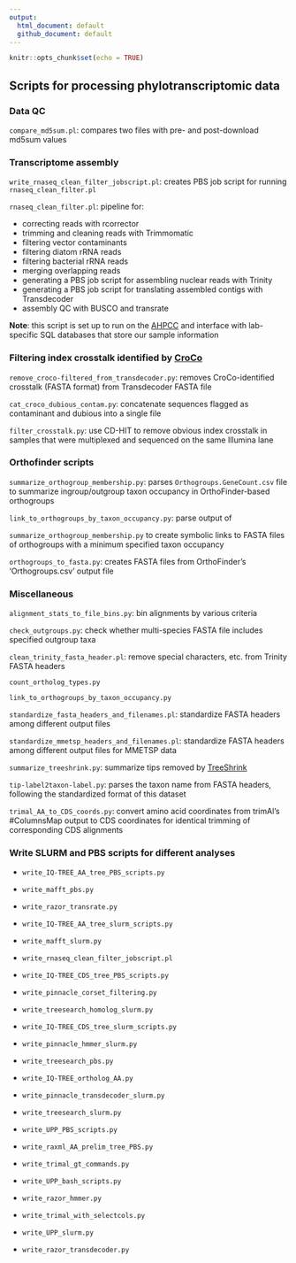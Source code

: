 ```yaml
---
output:
  html_document: default
  github_document: default
---
```


```r
knitr::opts_chunk$set(echo = TRUE)
```

## Scripts for processing phylotranscriptomic data

### Data QC

`compare_md5sum.pl`: compares two files with pre- and post-download md5sum values


### Transcriptome assembly

`write_rnaseq_clean_filter_jobscript.pl`: creates PBS job script for running `rnaseq_clean_filter.pl`

`rnaseq_clean_filter.pl`: pipeline for:

- correcting reads with rcorrector
- trimming and cleaning reads with Trimmomatic
- filtering vector contaminants
- filtering diatom rRNA reads
- filtering bacterial rRNA reads
- merging overlapping reads
- generating a PBS job script for assembling nuclear reads with Trinity  
- generating a PBS job script for translating assembled contigs with Transdecoder
- assembly QC with BUSCO and transrate

**Note**: this script is set up to run on the [AHPCC](http://hpc.uark.edu/hpc/) and interface with lab-specific SQL databases that store our sample information


### Filtering index crosstalk identified by [CroCo](https://bmcbiol.biomedcentral.com/articles/10.1186/s12915-018-0486-7)

`remove_croco-filtered_from_transdecoder.py`: removes CroCo-identified crosstalk (FASTA format) from Transdecoder FASTA file

`cat_croco_dubious_contam.py`: concatenate sequences flagged as contaminant and dubious into a single file

`filter_crosstalk.py`: use CD-HIT to remove obvious index crosstalk in samples that were multiplexed and sequenced on the same Illumina lane


### Orthofinder scripts
`summarize_orthogroup_membership.py`: parses `Orthogroups.GeneCount.csv` file to summarize ingroup/outgroup taxon occupancy in OrthoFinder-based orthogroups

`link_to_orthogroups_by_taxon_occupancy.py`: parse output of 

`summarize_orthogroup_membership.py` to create symbolic links to FASTA files of orthogroups with a minimum specified taxon occupancy

`orthogroups_to_fasta.py`: creates FASTA files from OrthoFinder's 'Orthogroups.csv' output file

### Miscellaneous
`alignment_stats_to_file_bins.py`: bin alignments by various criteria

`check_outgroups.py`: check whether multi-species FASTA file includes specified outgroup taxa

`clean_trinity_fasta_header.pl`: remove special characters, etc. from Trinity FASTA headers

`count_ortholog_types.py`

`link_to_orthogroups_by_taxon_occupancy.py`

`standardize_fasta_headers_and_filenames.pl`: standardize FASTA headers among different output files

`standardize_mmetsp_headers_and_filenames.pl`: standardize FASTA headers among different output files for MMETSP data

`summarize_treeshrink.py`: summarize tips removed by [TreeShrink](https://github.com/uym2/TreeShrink)

`tip-label2taxon-label.py`: parses the taxon name from FASTA headers, following the standardized format of this dataset

`trimal_AA_to_CDS_coords.py`: convert amino acid coordinates from trimAl's #ColumnsMap output to CDS coordinates for identical trimming of corresponding CDS alignments



### Write SLURM and PBS scripts for different analyses

- `write_IQ-TREE_AA_tree_PBS_scripts.py`

- `write_mafft_pbs.py`

- `write_razor_transrate.py`

- `write_IQ-TREE_AA_tree_slurm_scripts.py`

- `write_mafft_slurm.py`

- `write_rnaseq_clean_filter_jobscript.pl`

- `write_IQ-TREE_CDS_tree_PBS_scripts.py`

- `write_pinnacle_corset_filtering.py`

- `write_treesearch_homolog_slurm.py`

- `write_IQ-TREE_CDS_tree_slurm_scripts.py`

- `write_pinnacle_hmmer_slurm.py`

- `write_treesearch_pbs.py`

- `write_IQ-TREE_ortholog_AA.py`

- `write_pinnacle_transdecoder_slurm.py`

- `write_treesearch_slurm.py`

- `write_UPP_PBS_scripts.py`

- `write_raxml_AA_prelim_tree_PBS.py`

- `write_trimal_gt_commands.py`

- `write_UPP_bash_scripts.py`

- `write_razor_hmmer.py`

- `write_trimal_with_selectcols.py`

- `write_UPP_slurm.py`

- `write_razor_transdecoder.py`

